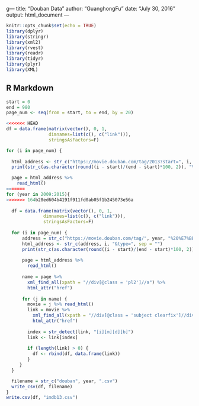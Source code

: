 g---
title: "Douban Data"
author: "GuanghongFu"
date: "July 30, 2016"
output: html_document
---

```r
knitr::opts_chunk$set(echo = TRUE)
library(dplyr)
library(stringr)
library(xml2)
library(rvest)
library(readr)
library(tidyr)
library(plyr)
library(XML)
```

## R Markdown
```r
start = 0
end = 980
page_num <- seq(from = start, to = end, by = 20)

<<<<<<< HEAD
df = data.frame(matrix(vector(), 0, 1,
                dimnames=list(c(), c("link"))),
                stringsAsFactors=F)

for (i in page_num) {
  
  html_address <- str_c("https://movie.douban.com/tag/2013?start=", i, "&type=", sep = "")
  print(str_c(as.character(round((i - start)/(end - start)*100, 2)), "%"))

  page = html_address %>%
    read_html()
=======
for (year in 2009:2015){
>>>>>>> 164b28ed604b4191f911fd0ab05f1b245073e56a
  
  df = data.frame(matrix(vector(), 0, 1,
              dimnames=list(c(), c("link"))),
              stringsAsFactors=F)
  
  for (i in page_num) {
      address = str_c("https://movie.douban.com/tag/", year, "%20%E7%BE%8E%E5%9B%BD?start=")
      html_address <- str_c(address, i, "&type=", sep = "")
      print(str_c(as.character(round((i - start)/(end - start)*100, 2)), "%"))
    
      page = html_address %>%
        read_html()
      
      name = page %>% 
        xml_find_all(xpath = "//div[@class = 'pl2']//a") %>%
        html_attr("href")
      
      for (j in name) {
        movie = j %>% read_html()
        link = movie %>% 
          xml_find_all(xpath = "//div[@class = 'subject clearfix']//div//a") %>%
          html_attr("href")
        
        index = str_detect(link, "[i][m][d][b]")
        link <- link[index]
        
        if (length(link) > 0) {
          df <- rbind(df, data.frame(link))
        }
     }
  }

  filename = str_c("douban", year, ".csv")
  write_csv(df, filename)
}
write.csv(df, "imdb13.csv")
```


